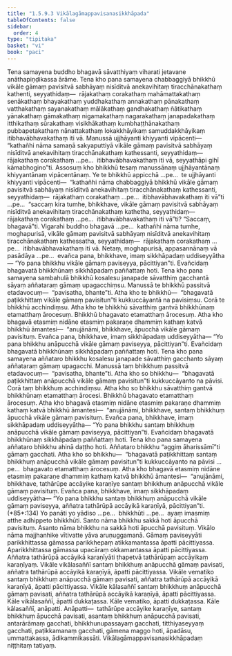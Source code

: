 ```yaml
---
title: "1.5.9.3 Vikālagāmappavisanasikkhāpada"
tableOfContents: false
sidebar:
  order: 4
type: "tipitaka"
basket: "vi"
book: "paci"
---
```



<DynamicBreadcrumb />

<Division number="508" book="paci">

<Paragraph number="1498" book="paci">
Tena samayena buddho bhagavā sāvatthiyaṃ viharati jetavane anāthapiṇḍikassa ārāme. Tena kho pana samayena chabbaggiyā bhikkhū vikāle gāmaṃ pavisitvā sabhāyaṃ nisīditvā anekavihitaṃ tiracchānakathaṃ kathenti, seyyathidaṃ—  rājakathaṃ corakathaṃ mahāmattakathaṃ senākathaṃ bhayakathaṃ yuddhakathaṃ annakathaṃ pānakathaṃ vatthakathaṃ sayanakathaṃ mālākathaṃ gandhakathaṃ ñātikathaṃ yānakathaṃ gāmakathaṃ nigamakathaṃ nagarakathaṃ janapadakathaṃ itthikathaṃ sūrakathaṃ visikhākathaṃ kumbhaṭṭhānakathaṃ pubbapetakathaṃ nānattakathaṃ lokakkhāyikaṃ samuddakkhāyikaṃ itibhavābhavakathaṃ iti vā. Manussā ujjhāyanti khiyyanti vipācenti—  “kathañhi nāma samaṇā sakyaputtiyā vikāle gāmaṃ pavisitvā sabhāyaṃ nisīditvā anekavihitaṃ tiracchānakathaṃ kathessanti, seyyathidaṃ—  rājakathaṃ corakathaṃ …pe…  itibhavābhavakathaṃ iti vā, seyyathāpi gihī kāmabhogino”ti.
</Paragraph>

<Paragraph number="1499" book="paci">
Assosuṃ kho bhikkhū tesaṃ manussānaṃ ujjhāyantānaṃ khiyyantānaṃ vipācentānaṃ. Ye te bhikkhū appicchā …pe…  te ujjhāyanti khiyyanti vipācenti—  “kathañhi nāma chabbaggiyā bhikkhū vikāle gāmaṃ pavisitvā sabhāyaṃ nisīditvā anekavihitaṃ tiracchānakathaṃ kathessanti, seyyathidaṃ—  rājakathaṃ corakathaṃ …pe…  itibhavābhavakathaṃ iti vā”ti …pe…  “saccaṃ kira tumhe, bhikkhave, vikāle gāmaṃ pavisitvā sabhāyaṃ nisīditvā anekavihitaṃ tiracchānakathaṃ kathetha, seyyathidaṃ—  rājakathaṃ corakathaṃ …pe…  itibhavābhavakathaṃ iti vā”ti? “Saccaṃ, bhagavā”ti. Vigarahi buddho bhagavā …pe…  kathañhi nāma tumhe, moghapurisā, vikāle gāmaṃ pavisitvā sabhāyaṃ nisīditvā anekavihitaṃ tiracchānakathaṃ kathessatha, seyyathidaṃ—  rājakathaṃ corakathaṃ …pe…  itibhavābhavakathaṃ iti vā. Netaṃ, moghapurisā, appasannānaṃ vā pasādāya …pe…  evañca pana, bhikkhave, imaṃ sikkhāpadaṃ uddiseyyātha—
</Paragraph>

<Paragraph number="1500" book="paci">
<Emphasis>“Yo pana bhikkhu vikāle gāmaṃ paviseyya, pācittiyan”</Emphasis>ti.
</Paragraph>

<Paragraph number="1501" book="paci">
Evañcidaṃ bhagavatā bhikkhūnaṃ sikkhāpadaṃ paññattaṃ hoti.
</Paragraph>

</Division>
<Division number="509" book="paci">

<Paragraph number="1502" book="paci">
Tena kho pana samayena sambahulā bhikkhū kosalesu janapade sāvatthiṃ gacchantā sāyaṃ aññataraṃ gāmaṃ upagacchiṃsu. Manussā te bhikkhū passitvā etadavocuṃ—  “pavisatha, bhante”ti. Atha kho te bhikkhū—  “bhagavatā paṭikkhittaṃ vikāle gāmaṃ pavisitun”ti kukkuccāyantā na pavisiṃsu. Corā te bhikkhū acchindiṃsu. Atha kho te bhikkhū sāvatthiṃ gantvā bhikkhūnaṃ etamatthaṃ ārocesuṃ. Bhikkhū bhagavato etamatthaṃ ārocesuṃ. Atha kho bhagavā etasmiṃ nidāne etasmiṃ pakaraṇe dhammiṃ kathaṃ katvā bhikkhū āmantesi—  “anujānāmi, bhikkhave, āpucchā vikāle gāmaṃ pavisituṃ. Evañca pana, bhikkhave, imaṃ sikkhāpadaṃ uddiseyyātha—
</Paragraph>

<Paragraph number="1503" book="paci">
<Emphasis>“Yo pana bhikkhu anāpucchā vikāle gāmaṃ paviseyya, pācittiyan”</Emphasis>ti.
</Paragraph>

<Paragraph number="1504" book="paci">
Evañcidaṃ bhagavatā bhikkhūnaṃ sikkhāpadaṃ paññattaṃ hoti.
</Paragraph>

</Division>
<Division number="510" book="paci">

<Paragraph number="1505" book="paci">
Tena kho pana samayena aññataro bhikkhu kosalesu janapade sāvatthiṃ gacchanto sāyaṃ aññataraṃ gāmaṃ upagacchi. Manussā taṃ bhikkhuṃ passitvā etadavocuṃ—  “pavisatha, bhante”ti. Atha kho so bhikkhu—  “bhagavatā paṭikkhittaṃ anāpucchā vikāle gāmaṃ pavisitun”ti kukkuccāyanto na pāvisi. Corā taṃ bhikkhuṃ acchindiṃsu. Atha kho so bhikkhu sāvatthiṃ gantvā bhikkhūnaṃ etamatthaṃ ārocesi. Bhikkhū bhagavato etamatthaṃ ārocesuṃ. Atha kho bhagavā etasmiṃ nidāne etasmiṃ pakaraṇe dhammiṃ kathaṃ katvā bhikkhū āmantesi—  “anujānāmi, bhikkhave, santaṃ bhikkhuṃ āpucchā vikāle gāmaṃ pavisituṃ. Evañca pana, bhikkhave, imaṃ sikkhāpadaṃ uddiseyyātha—
</Paragraph>

<Paragraph number="1506" book="paci">
<Emphasis>“Yo pana bhikkhu santaṃ bhikkhuṃ anāpucchā vikāle gāmaṃ paviseyya, pācittiyan”</Emphasis>ti.
</Paragraph>

<Paragraph number="1507" book="paci">
Evañcidaṃ bhagavatā bhikkhūnaṃ sikkhāpadaṃ paññattaṃ hoti.
</Paragraph>

</Division>
<Division number="511" book="paci">

<Paragraph number="1508" book="paci">
Tena kho pana samayena aññataro bhikkhu ahinā daṭṭho hoti. Aññataro bhikkhu “aggiṃ āharissāmī”ti gāmaṃ gacchati. Atha kho so bhikkhu—  “bhagavatā paṭikkhittaṃ santaṃ bhikkhuṃ anāpucchā vikāle gāmaṃ pavisitun”ti kukkuccāyanto na pāvisi …pe…  bhagavato etamatthaṃ ārocesuṃ. Atha kho bhagavā etasmiṃ nidāne etasmiṃ pakaraṇe dhammiṃ kathaṃ katvā bhikkhū āmantesi—  “anujānāmi, bhikkhave, tathārūpe accāyike karaṇīye santaṃ bhikkhuṃ anāpucchā vikāle gāmaṃ pavisituṃ. Evañca pana, bhikkhave, imaṃ sikkhāpadaṃ uddiseyyātha—
</Paragraph>

</Division>
<Division number="512" book="paci">

<Paragraph number="1509" book="paci">
<Emphasis>“Yo pana bhikkhu santaṃ bhikkhuṃ anāpucchā vikāle gāmaṃ paviseyya, aññatra tathārūpā accāyikā karaṇīyā, pācittiyan”</Emphasis>ti. (*85*:<Emphasis>134</Emphasis>)
</Paragraph>

</Division>
<Division number="513" book="paci">

<Paragraph number="1510" book="paci">
<Emphasis>Yo panā</Emphasis>ti yo yādiso …pe…  <Emphasis>bhikkhū</Emphasis>ti …pe…  ayaṃ imasmiṃ atthe adhippeto bhikkhūti.
</Paragraph>

<Paragraph number="1511" book="paci">
<Emphasis>Santo</Emphasis> nāma bhikkhu sakkā hoti āpucchā pavisituṃ.
</Paragraph>

<Paragraph number="1512" book="paci">
<Emphasis>Asanto</Emphasis> nāma bhikkhu na sakkā hoti āpucchā pavisituṃ.
</Paragraph>

<Paragraph number="1513" book="paci">
<Emphasis>Vikālo</Emphasis> nāma majjhanhike vītivatte yāva aruṇuggamanā.
</Paragraph>

<Paragraph number="1514" book="paci">
<Emphasis>Gāmaṃ paviseyyā</Emphasis>ti parikkhittassa gāmassa parikkhepaṃ atikkamantassa āpatti pācittiyassa. Aparikkhittassa gāmassa upacāraṃ okkamantassa āpatti pācittiyassa.
</Paragraph>

<Paragraph number="1515" book="paci">
<Emphasis>Aññatra tathārūpā accāyikā karaṇīyā</Emphasis>ti ṭhapetvā tathārūpaṃ accāyikaṃ karaṇīyaṃ.
</Paragraph>

</Division>
<Division number="514" book="paci">

<Paragraph number="1516" book="paci">
Vikāle vikālasaññī santaṃ bhikkhuṃ anāpucchā gāmaṃ pavisati, aññatra tathārūpā accāyikā karaṇīyā, āpatti pācittiyassa. Vikāle vematiko santaṃ bhikkhuṃ anāpucchā gāmaṃ pavisati, aññatra tathārūpā accāyikā karaṇīyā, āpatti pācittiyassa. Vikāle kālasaññī santaṃ bhikkhuṃ anāpucchā gāmaṃ pavisati, aññatra tathārūpā accāyikā karaṇīyā, āpatti pācittiyassa.
</Paragraph>

<Paragraph number="1517" book="paci">
Kāle vikālasaññī, āpatti dukkaṭassa. Kāle vematiko, āpatti dukkaṭassa. Kāle kālasaññī, anāpatti.
</Paragraph>

</Division>
<Division number="515" book="paci">

<Paragraph number="1518" book="paci">
Anāpatti—  tathārūpe accāyike karaṇīye, santaṃ bhikkhuṃ āpucchā pavisati, asantaṃ bhikkhuṃ anāpucchā pavisati, antarārāmaṃ gacchati, bhikkhunupassayaṃ gacchati, titthiyaseyyaṃ gacchati, paṭikkamanaṃ gacchati, gāmena maggo hoti, āpadāsu, ummattakassa, ādikammikassāti.

</Paragraph>
</Division>

<Paragraph number="1519" type="center" book="paci">
Vikālagāmappavisanasikkhāpadaṃ niṭṭhitaṃ tatiyaṃ.
</Paragraph>